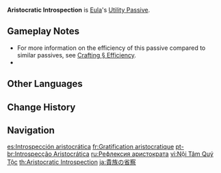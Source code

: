 {{Talent Infobox
|image         = Talent Aristocratic Introspection.png
|character     = Eula
|type          = Utility Passive
|info          = When Eula crafts [[Character Talent Materials]], she has a 10% chance to receive double the product.
|utility1      = Crafting
|utility2      = Character Talent Material
|utility3      = Character Talent Material Double Product
}}
{{Description|"Eula derives no additional status in Mondstadt from her once-noble lineage, but finds herself the victim of a strict and outmoded education. She dismisses what she was taught as pointless pretension, yet is unable to escape its influence entirely, often subjecting herself to meticulous introspection."|2=[[Dainsleif]] in [https://youtu.be/deByypNHedI Collected Miscellany - "Eula: Surging Frost"]}}
'''Aristocratic Introspection''' is [[Eula]]'s [[Utility Passive]].

==Gameplay Notes==
* For more information on the efficiency of this passive compared to similar passives, see [[Crafting#Efficiency|Crafting § Efficiency]].
* {{Talents by Category List|Character Talent Material Double Product Talents|header=identical|nottitle=Aristocratic Introspection}}

==Other Languages==
{{Other Languages
|en      = Aristocratic Introspection
|zhs     = 贵族的自省
|zhs_rm  = Guìzú de Zìxǐng
|zht     = 貴族的自省
|zht_rm  = Guìzú de Zìxǐng
|zh_tl   = Aristocrat's Introspection
|ja      = 貴族の省察
|ja_rm   = Kizoku no Seisatsu
|ja_tl   = Reflection of the Nobility
|ko      = 귀족의 자아성찰
|ko_rm   = Gwijok-ui Ja'aseongchal
|ko_tl   = Noble's Self-Examination
|es      = Introspección aristocrática
|es_tl   = Aristocratic Introspection
|fr      = Gratification aristocratique
|fr_tl   = Aristocratic Gratification
|ru      = Рефлексия аристократа
|ru_tl   = Aristocrat's Reflection
|th      = Aristocratic Introspection
|vi      = Nội Tâm Quý Tộc
|vi_tl   = Aristocratic Introspection
|de      = Selbstreflexion der Aristokraten
|de_tl   = Introspection of the Aristocrats
|id      = Aristocratic Introspection
|pt      = Introspecção Aristocrática
|pt_tl   = Aristocratic Introspection
|tr      = Soylunun İç Gözlemi
|tr_tl   = Noblemen's Introspection
|it      = Introspezione aristocratica
|it_tl   = Aristocratic Introspection
}}

==Change History==
{{Change History|1.5}}

==Navigation==
{{Talent Navbox|Eula}}

[[es:Introspección aristocrática]]
[[fr:Gratification aristocratique]]
[[pt-br:Introspecção Aristocrática]]
[[ru:Рефлексия аристократа]]
[[vi:Nội Tâm Quý Tộc]]
[[th:Aristocratic Introspection]]
[[ja:貴族の省察]]